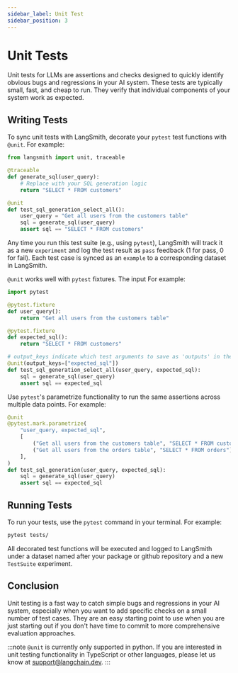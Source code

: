 ```yaml
---
sidebar_label: Unit Test
sidebar_position: 3
---
```


# Unit Tests

Unit tests for LLMs are assertions and checks designed to quickly identify obvious bugs and regressions in your AI system. These tests are typically small, fast, and cheap to run. They verify that individual components of your system work as expected.

## Writing Tests

To sync unit tests with LangSmith, decorate your `pytest` test functions with `@unit`. For example:

```python
from langsmith import unit, traceable

@traceable
def generate_sql(user_query):
    # Replace with your SQL generation logic
    return "SELECT * FROM customers"

@unit
def test_sql_generation_select_all():
    user_query = "Get all users from the customers table"
    sql = generate_sql(user_query)
    assert sql == "SELECT * FROM customers"
```

Any time you run this test suite (e.g., using `pytest`), LangSmith will track it as a new `experiment` and log the test result as `pass` feedback (1 for pass, 0 for fail).
Each test case is synced as an `example` to a corresponding dataset in LangSmith.

`@unit` works well with `pytest` fixtures. The input For example:

```python
import pytest

@pytest.fixture
def user_query():
    return "Get all users from the customers table"

@pytest.fixture
def expected_sql():
    return "SELECT * FROM customers"

# output_keys indicate which test arguments to save as 'outputs' in the dataset (Optional)
@unit(output_keys=["expected_sql"])
def test_sql_generation_select_all(user_query, expected_sql):
    sql = generate_sql(user_query)
    assert sql == expected_sql
```

Use `pytest`'s parametrize functionality to run the same assertions across multiple data points. For example:

```python
@unit
@pytest.mark.parametrize(
    "user_query, expected_sql",
    [
        ("Get all users from the customers table", "SELECT * FROM customers"),
        ("Get all users from the orders table", "SELECT * FROM orders"),
    ],
)
def test_sql_generation(user_query, expected_sql):
    sql = generate_sql(user_query)
    assert sql == expected_sql
```

## Running Tests

To run your tests, use the `pytest` command in your terminal. For example:

```bash
pytest tests/
```

All decorated test functions will be executed and logged to LangSmith under a dataset named after your package or github repository and a new `TestSuite` experiment.

## Conclusion

Unit testing is a fast way to catch simple bugs and regressions in your AI system, especially when you want to add specific checks on a small number of test cases. They are an easy starting point to use when you are just starting out if you don't have time to commit to more comprehensive evaluation approaches.


:::note
`@unit` is currently only supported in python. If you are interested in unit testing functionality in TypeScript or other languages, please let us know at [support@langchain.dev](mailto:support@langchain.dev).
:::